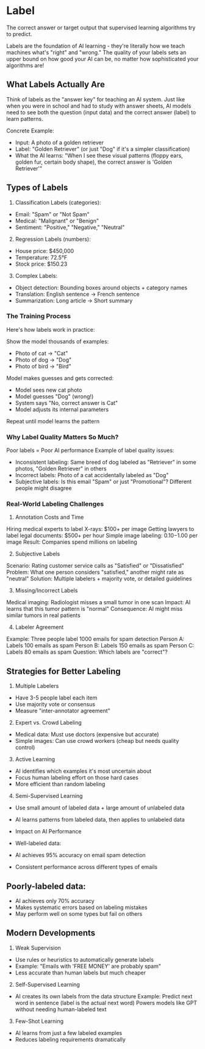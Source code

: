 
<StructuredData 
  title="Label" 
  description="The correct answer or target output that supervised learning algorithms try to predict. Labels are the foundation of AI learning and serve as the answer key for teaching machines what's right and wrong." 
  url="https://ai-glossary.com/L/label" 
/>

# Label

The correct answer or target output that supervised learning algorithms try to predict.

Labels are the foundation of AI learning - they're literally how we teach machines what's "right" and "wrong." The quality of your labels sets an upper bound on how good your AI can be, no matter how sophisticated your algorithms are!


## What Labels Actually Are
Think of labels as the "answer key" for teaching an AI system. Just like when you were in school and had to study with answer sheets, AI models need to see both the question (input data) and the correct answer (label) to learn patterns.

Concrete Example:

- Input: A photo of a golden retriever
- Label: "Golden Retriever" (or just "Dog" if it's a simpler classification)
- What the AI learns: "When I see these visual patterns (floppy ears, golden fur, certain body shape), the correct answer is 'Golden Retriever'"

## Types of Labels
1. Classification Labels (categories):

- Email: "Spam" or "Not Spam"
- Medical: "Malignant" or "Benign"
- Sentiment: "Positive," "Negative," "Neutral"

2. Regression Labels (numbers):

- House price: $450,000
- Temperature: 72.5°F
- Stock price: $150.23

3. Complex Labels:

- Object detection: Bounding boxes around objects + category names
- Translation: English sentence → French sentence
- Summarization: Long article → Short summary

### The Training Process
Here's how labels work in practice:

Show the model thousands of examples:

- Photo of cat → "Cat"
- Photo of dog → "Dog"
- Photo of bird → "Bird"

Model makes guesses and gets corrected:

- Model sees new cat photo
- Model guesses "Dog" (wrong!)
- System says "No, correct answer is Cat"
- Model adjusts its internal parameters

Repeat until model learns the pattern

### Why Label Quality Matters So Much?
Poor labels = Poor AI performance
Example of label quality issues:

- Inconsistent labeling: Same breed of dog labeled as "Retriever" in some photos, "Golden Retriever" in others
- Incorrect labels: Photo of a cat accidentally labeled as "Dog"
- Subjective labels: Is this email "Spam" or just "Promotional"? Different people might disagree

### Real-World Labeling Challenges
1. Annotation Costs and Time

Hiring medical experts to label X-rays: $100+ per image
Getting lawyers to label legal documents: $500+ per hour
Simple image labeling: $0.10-$1.00 per image
Result: Companies spend millions on labeling

2. Subjective Labels

Scenario: Rating customer service calls as "Satisfied" or "Dissatisfied"
Problem: What one person considers "satisfied," another might rate as "neutral"
Solution: Multiple labelers + majority vote, or detailed guidelines

3. Missing/Incorrect Labels

Medical imaging: Radiologist misses a small tumor in one scan
Impact: AI learns that this tumor pattern is "normal"
Consequence: AI might miss similar tumors in real patients

4. Labeler Agreement

Example: Three people label 1000 emails for spam detection
Person A: Labels 100 emails as spam
Person B: Labels 150 emails as spam
Person C: Labels 80 emails as spam
Question: Which labels are "correct"?

## Strategies for Better Labeling
1. Multiple Labelers

- Have 3-5 people label each item
- Use majority vote or consensus
- Measure "inter-annotator agreement"

2. Expert vs. Crowd Labeling

- Medical data: Must use doctors (expensive but accurate)
- Simple images: Can use crowd workers (cheap but needs quality control)

3. Active Learning

- AI identifies which examples it's most uncertain about
- Focus human labeling effort on those hard cases
- More efficient than random labeling

4. Semi-Supervised Learning

- Use small amount of labeled data + large amount of unlabeled data
- AI learns patterns from labeled data, then applies to unlabeled data

- Impact on AI Performance
- Well-labeled data:

- AI achieves 95% accuracy on email spam detection
- Consistent performance across different types of emails

## Poorly-labeled data:

- AI achieves only 70% accuracy
- Makes systematic errors based on labeling mistakes
- May perform well on some types but fail on others

## Modern Developments
1. Weak Supervision

- Use rules or heuristics to automatically generate labels
- Example: "Emails with 'FREE MONEY' are probably spam"
- Less accurate than human labels but much cheaper

2. Self-Supervised Learning

- AI creates its own labels from the data structure
Example: Predict next word in sentence (label is the actual next word)
Powers models like GPT without needing human-labeled text

3. Few-Shot Learning

- AI learns from just a few labeled examples
- Reduces labeling requirements dramatically